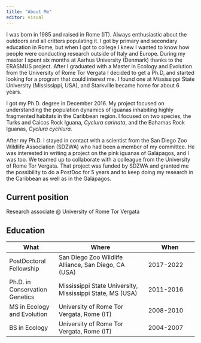 ```yaml
---
title: "About Me"
editor: visual
---
```


I was born in 1985 and raised in Rome (IT). Always enthusiastic about the outdoors and all critters populating it. I got by primary and secondary education in Rome, but when I got to college I knew I wanted to know how people were conducting research outside of Italy and Europe. During my master I spent six months at Aarhus University (Denmark) thanks to the ERASMUS project. After I graduated with a Master in Ecology and Evolution from the University of Rome Tor Vergata I decided to get a Ph.D, and started looking for a program that could interest me. I found one at Mississippi State University (Mississippi, USA), and Starkville became home for about 6 years.

I got my Ph.D. degree in December 2016. My project focused on understanding the population dynamics of iguanas inhabiting highly fragmented habitats in the Caribbean region. I focused on two species, the Turks and Caicos Rock Iguana, *Cyclura carinata*, and the Bahamas Rock Iguanas, *Cyclura cychlura*.

After my Ph.D. I stayed in contact with a scientist from the San Diego Zoo Wildlife Association (SDZWA) who had been a member of my committee. He was interested in writing a project on the pink iguanas of Galápagos, and I was too. We teamed up to collaborate with a colleague from the University of Rome Tor Vergata. That project was funded by SDZWA and granted me the possibility to do a PostDoc for 5 years and to keep doing my research in the Caribbean as well as in the Galápagos.

## Current position

Research associate \@ University of Rome Tor Vergata

## Education

| What                         | Where                                                     | When      |
|-------------------|-----------------------------------|-------------------|
| PostDoctoral Fellowship      | San Diego Zoo Wildlife Alliance, San Diego, CA (USA)      | 2017-2022 |
| Ph.D. in Conservation Genetics | Mississippi State University, Mississippi State, MS (USA) | 2011-2016 |
| MS in Ecology and Evolution  | University of Rome Tor Vergata, Rome (IT)                 | 2008-2010 |
| BS in Ecology                | University of Rome Tor Vergata, Rome (IT)                 | 2004-2007 |

